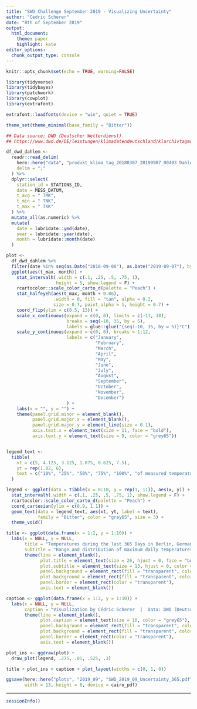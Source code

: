 ```yaml
---
title: "SWD Challenge September 2019 - Visualizing Uncertainty"
author: "Cedric Scherer"
date: "8th of September 2019"
output:
  html_document:
    theme: paper
    highlight: kate
editor_options: 
  chunk_output_type: console
---
```


```r
knitr::opts_chunk$set(echo = TRUE, warning=FALSE)
```

```r
library(tidyverse)
library(tidybayes)
library(patchwork)
library(cowplot)
library(extrafont)

extrafont::loadfonts(device = "win", quiet = TRUE)

theme_set(theme_minimal(base_family = "Bitter"))
```


```r
## Data source: DWD (Deutscher Wetterdienst)
## https://www.dwd.de/DE/leistungen/klimadatendeutschland/klarchivtagmonat.html

df_dwd_dahlem <- 
  readr::read_delim(
    here::here("data", "produkt_klima_tag_20180307_20190907_00403_Dahlem.txt"), 
    delim = ";"
  ) %>% 
  dplyr::select(
    station_id = STATIONS_ID,
    date = MESS_DATUM, 
    t_avg = " TMK", 
    t_min = " TNK", 
    t_max = " TXK"
  ) %>% 
  mutate_all(as.numeric) %>% 
  mutate(
    date = lubridate::ymd(date),
    year = lubridate::year(date),
    month = lubridate::month(date)
  )
```


```r
plot <- 
  df_dwd_dahlem %>% 
  filter(date %in% seq(as.Date("2018-09-08"), as.Date("2019-09-07"), by = 1)) %>% 
  ggplot(aes(t_max, month)) +
    stat_intervalh(.width = c(.1, .25, .5, .75, 1), 
                   height = 5, show.legend = F) +
    rcartocolor::scale_color_carto_d(palette = "Peach") + 
    stat_halfeyeh(aes(t_max, month + 0.06), 
                  .width = 0, fill = "tan", alpha = 0.2, 
                  size = 0.7, point_alpha = 1, height = 0.7) +
    coord_flip(ylim = c(0.5, 13)) +
    scale_x_continuous(expand = c(0, 0), limits = c(-13, 38), 
                       breaks = seq(-10, 35, by = 5), 
                       labels = glue::glue("{seq(-10, 35, by = 5)}°C")) + 
    scale_y_continuous(expand = c(0, 0), breaks = 1:12,
                       labels = c("January", 
                                  "February",
                                  "March",
                                  "April",
                                  "May",
                                  "June",
                                  "July",
                                  "August",
                                  "September",
                                  "October",
                                  "November",
                                  "December")
                       ) +
    labs(x = "", y = "") +
    theme(panel.grid.minor = element_blank(),
          panel.grid.major.x = element_blank(),
          panel.grid.major.y = element_line(size = 0.1),
          axis.text.x = element_text(size = 11, face = "bold"),
          axis.text.y = element_text(size = 9, color = "grey65"))


legend_text <- 
  tibble(
    xt = c(5, 4.125, 3.125, 1.875, 0.625, 7.5),
    yt = rep(1.02, 6),
    text = c("10%", "25%", "50%", "75%", "100%", "of measured temperatures fall in this range")
  )

legend <- ggplot(data = tibble(x = 0:10, y = rep(1, 11)), aes(x, y)) + 
  stat_intervalh(.width = c(.1, .25, .5, .75, 1), show.legend = F) +
  rcartocolor::scale_color_carto_d(palette = "Peach") +
  coord_cartesian(ylim = c(0.9, 1.1)) +
  geom_text(data = legend_text, aes(xt, yt, label = text), 
            family = "Bitter", color = "grey65", size = 3) +
  theme_void()

title <- ggplot(data.frame(x = 1:2, y = 1:10)) +
  labs(x = NULL, y = NULL,
       title = "Temperatures during the last 365 Days in Berlin, Germany",
       subtitle = "Range and distribution of maximum daily temperatures in Celsius per month from 2018-09-08 to 2019-09-07 measured in Berlin-Dahlem, Germany") +
       theme(line = element_blank(),
             plot.title = element_text(size = 26, hjust = 0, face = "bold", family = "Bitter"),
             plot.subtitle = element_text(size = 13, hjust = 0, color = "grey65"),
             panel.background = element_rect(fill = "transparent", color = "transparent"),
             plot.background = element_rect(fill = "transparent", color = "transparent"),
             panel.border = element_rect(color = "transparent"),
             axis.text = element_blank())

caption <- ggplot(data.frame(x = 1:2, y = 1:10)) +
  labs(x = NULL, y = NULL, 
       caption = "Visualization by Cédric Scherer  |  Data: DWD (Deutscher Wetterdienst)") +
       theme(line = element_blank(),
             plot.caption = element_text(size = 10, color = "grey65"),
             panel.background = element_rect(fill = "transparent", color = "transparent"),
             plot.background = element_rect(fill = "transparent", color = "transparent"),
             panel.border = element_rect(color = "transparent"),
             axis.text = element_blank())

plot_ins <- ggdraw(plot) +
  draw_plot(legend, .275, .01, .525, .3)

title + plot_ins + caption + plot_layout(widths = c(0, 1, 0))

ggsave(here::here("plots", "2019_09", "SWD_2019_09_Uncertainty_365.pdf"), 
       width = 13, height = 8, device = cairo_pdf)
```

***

```r
sessionInfo()
```
